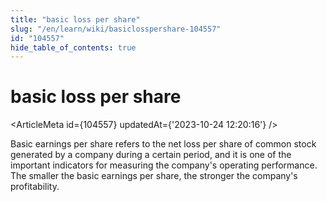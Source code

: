 ```yaml
---
title: "basic loss per share"
slug: "/en/learn/wiki/basiclosspershare-104557"
id: "104557"
hide_table_of_contents: true
---
```



# basic loss per share

<ArticleMeta id={104557} updatedAt={'2023-10-24 12:20:16'} />
<div className='border-solid border-b border-t-0 my-4 border-[var(--ifm-color-gray-300)]' />

Basic earnings per share refers to the net loss per share of common stock generated by a company during a certain period, and it is one of the important indicators for measuring the company's operating performance. The smaller the basic earnings per share, the stronger the company's profitability.
